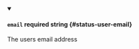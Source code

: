 
<details className="config-field" data-expandable="false" open>
<summary>

#### `email` <span className="config-field-required" data-required="false">required</span> <span className="config-field-type">string</span> <span className="config-field-default"></span> <span className="config-field-enum"></span> {#status-user-email}

The users email address

</summary>



</details>
